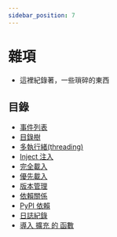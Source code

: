 ```yaml
---
sidebar_position: 7
---
```


# 雜項
- 這裡紀錄著，一些瑣碎的東西

## 目錄
- [事件列表](./events.mdx)
- [目錄樹](./tree.mdx)
- [多執行緒(threading)](./thread.mdx)
- [Inject 注入](./inject.mdx)
- [完全載入](./focus-load.mdx)
- [優先載入](./pre-load.mdx)
- [版本管理](./version.mdx)
- [依賴關係](./dependencies.mdx)
- [PyPI 依賴](./pip.mdx)
- [日誌紀錄](./log.mdx)
- [導入 擴充 的 函數](./plugin.mdx)